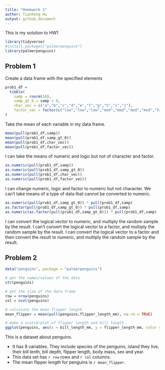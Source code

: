 ```yaml
---
title: "Homework 1"
author: Tianheng Hu
output: github_document
---
```


This is my solution to HW1

```r
library(tidyverse)
#install.packages("palmerpenguins")
library(palmerpenguins)
```


## Problem 1
Create a data frame with the specified elements

```r
prob1_df = 
  tibble(
    samp = rnorm(10),
    samp_gt_0 = samp > 0,
    char_vec = c("a","b","c","d","e","f","g","h","i","j"),
    factor_vec = factor(c("low","low","low","mod","mod","mod","mod","high","high","high"))
)

```


Take the mean of each variable in my data frame.

```r
mean(pull(prob1_df,samp))
mean(pull(prob1_df,samp_gt_0))
mean(pull(prob1_df,char_vec))
mean(pull(prob1_df,factor_vec))
```

I can take the means of numeric and logic but not of character and factor.


```r
as.numeric(pull(prob1_df,samp))
as.numeric(pull(prob1_df,samp_gt_0))
as.numeric(pull(prob1_df,char_vec))
as.numeric(pull(prob1_df,factor_vec))
```

I can change numeric, logic and factor to numeric but not character. 
We can't take means of a type of data that cannot be converted to numeric.

```r
as.numeric(pull(prob1_df,samp_gt_0)) * pull(prob1_df,samp)
as.factor(pull(prob1_df,samp_gt_0)) * pull(prob1_df,samp)
as.numeric(as.factor(pull(prob1_df,samp_gt_0))) * pull(prob1_df,samp)
```

I can convert the logical vector to numeric, and multiply the random sample by the result.
I can't convert the logical vector to a factor, and multiply the random sample by the result.
I can convert the logical vector to a factor and then convert the result to numeric, and multiply the random sample by the result.




## Problem 2


```r

data("penguins", package = "palmerpenguins")

# get the names/values of the data
str(penguins)

# get the size of the data frame
row = nrow(penguins)
col = ncol(penguins)

# calculate the mean flipper length
mean_flipper = mean(pull(penguins,flipper_length_mm), na.rm = TRUE)

# make a scatterplot of flipper length and bill length
ggplot(penguins, aes(x = bill_length_mm, y = flipper_length_mm, color = species)) + geom_point()
```

This is a dataset about penguins. 

* It has 8 variables. They include species of the penguins, island they live, their bill lenth, bill depth, flipper length, body mass, sex and year.
* This data set has `r row` rows and `r col` columns.
* The mean flipper length for penguins is `r mean_flipper`.


